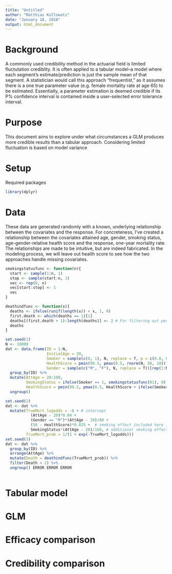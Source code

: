 ```yaml
---
title: "Untitled"
author: "Matthias Kullowatz"
date: "January 18, 2018"
output: html_document
---
```


# Background
A commonly used credibility method in the actuarial field is limited fluctutation crediblity. It is often applied to a tabular model--a model where each segment's estimate/prediction is just the sample mean of that segment. A statistician would call this approach "frequentist," as it assumes there is a one true parameter value (e.g. female mortality rate at age 65) to be estimated. Essentially, a parameter estimation is deemed credible if its P% confidence interval is contained inside a user-selected error tolerance interval. 

# Purpose
This document aims to explore under what circumstances a GLM produces more credible results than a tabular approach. Considering limited fluctuation is based on model variance

# Setup
Required packages
```r
library(dplyr)
```

# Data
These data are generated randomly with a known, underlying relationship between the covariates and the response. For concreteness, I've created a relationship between the covariates attained age, gender, smoking status, age-gender-relative health score and the response, one-year mortality rate. The relationships are made to be intuitive, but are indeed fabricated. In the modeling process, we will leave out health score to see how the two approaches handle missing covariates.
```r
smokingstatusfunc <- function(n){
  start <- sample(1:n, 1)
  stop <- sample(start:n, 1)
  vec <- rep(0, n)
  vec[start:stop] <- 1
  vec
}

deathindfunc <- function(x){
  deaths <- ifelse(runif(length(x)) < x, 1, 0)
  first.death <- which(deaths == 1)[1]
  deaths[(first.death + 1):length(deaths)] <- 2 # For filtering out people that have been dead a while
  deaths
}
```

```r
set.seed(1)
N <- 10000
dat <- data.frame(ID = 1:N,
                  InitialAge = 20,
                  Smoker = sample(c(0, 1), N, replace = T, p = c(0.8, 0.2)),
                  HealthScore = pmin(99.5, pmax(0.5, rnorm(N, 50, 10))),
                  Gender = sample(c("M", "F"), N, replace = T))[rep(1:N, rep(81, N)),] %>%
  group_by(ID) %>%
  mutate(AttAge = 20:100,
         SmokingStatus = ifelse(Smoker == 1, smokingstatusfunc(81), 0),
         HealthScore = pmin(99.5, pmax(0.5, HealthScore + ifelse(Smoker == 1, -20, 0)))) %>% # Health score includes smoking constant
  ungroup() 

set.seed(2)
dat <- dat %>%
  mutate(TrueMort_logodds = -6 + # intercept
           (AttAge - 20)*0.04 +
           (Gender == "M")*(AttAge - 20)/80 +
           (50 - HealthScore)*0.025 +  # smoking effect included here in Health score
           SmokingStatus*(AttAge - 20)/160, # additional smoking effect for older people
         TrueMort_prob = 1/(1 + exp(-TrueMort_logodds)))
set.seed(3)
dat <- dat %>%
  group_by(ID) %>%
  arrange(AttAge) %>%
  mutate(Death = deathindfunc(TrueMort_prob)) %>%
  filter(Death < 2) %>%
  ungroup() ERROR ERROR ERROR
  
```

# Tabular model

# GLM

# Efficacy comparison

# Credibility comparison